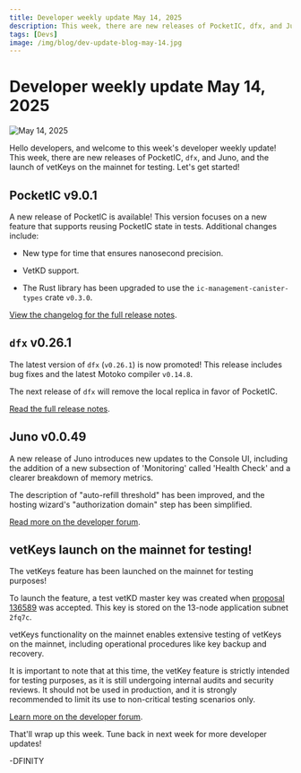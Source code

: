 ```yaml
---
title: Developer weekly update May 14, 2025
description: This week, there are new releases of PocketIC, dfx, and Juno, and the launch of vetKeys on the mainnet for testing.
tags: [Devs]
image: /img/blog/dev-update-blog-may-14.jpg
---
```


# Developer weekly update May 14, 2025

![May 14, 2025](../../static/img/blog/dev-update-blog-may-14.jpg)

Hello developers, and welcome to this week's developer weekly update! This week, there are new releases of PocketIC, `dfx`, and Juno, and the launch of vetKeys on the mainnet for testing. Let's get started!

## PocketIC v9.0.1

A new release of PocketIC is available! This version focuses on a new feature that supports reusing PocketIC state in tests. Additional changes include:

- New type for time that ensures nanosecond precision.

- VetKD support.

- The Rust library has been upgraded to use the `ic-management-canister-types` crate `v0.3.0`.

[View the changelog for the full release notes](https://github.com/dfinity/ic/blob/f195ba756bc3bf170a2888699e5e74101fdac6ba/rs/pocket_ic_server/CHANGELOG.md#901---2025-04-30).

## `dfx` v0.26.1

The latest version of `dfx` (`v0.26.1`) is now promoted! This release includes bug fixes and the latest Motoko compiler `v0.14.8`.

The next release of `dfx` will remove the local replica in favor of PocketIC.

[Read the full release notes](https://github.com/dfinity/sdk/releases/tag/0.26.1).

## Juno v0.0.49

A new release of Juno introduces new updates to the Console UI, including the addition of a new subsection of 'Monitoring' called 'Health Check' and a clearer breakdown of memory metrics.

The description of "auto-refill threshold" has been improved, and the hosting wizard's "authorization domain" step has been simplified.

[Read more on the developer forum](https://forum.dfinity.org/t/latest-juno-releases/36771/28).

## vetKeys launch on the mainnet for testing! 

The vetKeys feature has been launched on the mainnet for testing purposes!

To launch the feature, a test vetKD master key was created when [proposal 136589](https://dashboard.internetcomputer.org/proposal/136589) was accepted. This key is stored on the 13-node application subnet `2fq7c`.

vetKeys functionality on the mainnet enables extensive testing of vetKeys on the mainnet, including operational procedures like key backup and recovery.

It is important to note that at this time, the vetKey feature is strictly intended for testing purposes, as it is still undergoing internal audits and security reviews. It should not be used in production, and it is strongly recommended to limit its use to non-critical testing scenarios only.

[Learn more on the developer forum](https://forum.dfinity.org/t/threshold-key-derivation-privacy-on-the-ic/16560/206?u=marc0olo).

That'll wrap up this week. Tune back in next week for more developer updates!

-DFINITY


